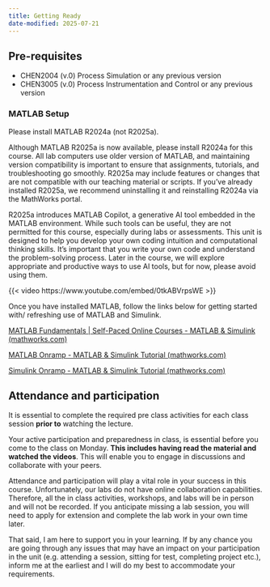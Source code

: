 ```yaml
---
title: Getting Ready
date-modified: 2025-07-21
---
```


## Pre-requisites

- CHEN2004 (v.0) Process Simulation or any previous version
- CHEN3005 (v.0) Process Instrumentation and Control or any previous version

### MATLAB Setup

Please install MATLAB R2024a (not R2025a).

Although MATLAB R2025a is now available, please install R2024a for this course. All lab computers use older version of MATLAB, and maintaining version compatibility is important to ensure that assignments, tutorials, and troubleshooting go smoothly. R2025a may include features or changes that are not compatible with our teaching material or scripts. If you’ve already installed R2025a, we recommend uninstalling it and reinstalling R2024a via the MathWorks portal.

R2025a introduces MATLAB Copilot, a generative AI tool embedded in the MATLAB environment. While such tools can be useful, they are not permitted for this course, especially during labs or assessments. This unit is designed to help you develop your own coding intuition and computational thinking skills. It’s important that you write your own code and understand the problem-solving process. Later in the course, we will explore appropriate and productive ways to use AI tools, but for now, please avoid using them.


{{< video https://www.youtube.com/embed/0tkABVrpsWE >}}

Once you have installed MATLAB, follow the links below for getting started
with/ refreshing use of MATLAB and Simulink. 

[MATLAB Fundamentals | Self-Paced Online Courses - MATLAB & Simulink (mathworks.com)](https://matlabacademy.mathworks.com/details/matlab-fundamentals/mlbe)

[MATLAB Onramp - MATLAB & Simulink Tutorial (mathworks.com)](https://au.mathworks.com/learn/tutorials/matlab-onramp.html)

[Simulink Onramp - MATLAB & Simulink Tutorial (mathworks.com)](https://au.mathworks.com/learn/tutorials/simulink-onramp.html)


## Attendance and participation

It is essential to complete the required pre class activities for each class
session **prior to** watching the lecture.

Your active participation and preparedness in class, is essential before you
come to the class on Monday. **This includes having read the material and watched
the videos**. This will enable you to engage in discussions and collaborate with
your peers.

Attendance and participation will play a vital role in your success in this
course. Unfortunately, our labs do not have online collaboration capabilities.
Therefore, all the in class activities, workshops, and labs will be in person
and will not be recorded. If you anticipate missing a lab session, you will
need to apply for extension and complete the lab work in your own time later. 

That said, I am here to support you in your learning. If by any chance you are
going through any issues that may have an impact on your participation in the
unit (e.g. attending a session, sitting for test, completing project etc.),
inform me at the earliest and I will do my best to accommodate your
requirements.

